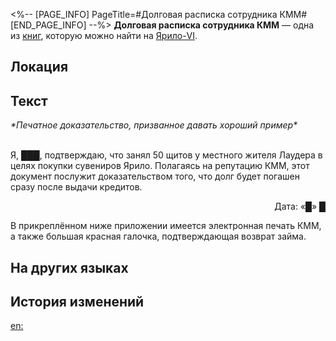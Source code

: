 <%-- [PAGE_INFO]
PageTitle=#Долговая расписка сотрудника КММ#
[END_PAGE_INFO] --%>
{{Дополнить}}
{{Книга Инфобокс
|id           = 250
|Название     = 
|Изображение  = Предмет Записи.png
|Мир          = Ярило-VI
|Томов        = 1
|Автор        = <!--нужно добавить-->
|Описание     = Печатное доказательство долговых обязательств сотрудника КММ перед местными жителями. Опубликовано в качестве положительного примера.
|Том1         = {{tx}}
|Источник1    = {{tx|Отсутствует источник}}
|Персонажи    = 
|Фракции      = 
}}
'''Долговая расписка сотрудника КММ''' — одна из [[Книги|книг]], которую можно найти на [[Ярило-VI]].

==Локация==
{{Отметка карты|<!--название карты-->|<!--id отметки-->}}

==Текст==
''*Печатное доказательство, призванное давать хороший пример*''

{{Размер|+5|<div align="center">Долговая расписка</div>}}<br />
Я, ███, подтверждаю, что занял 50 щитов у местного жителя Лаудера в целях покупки сувениров Ярило. Полагаясь на репутацию КММ, этот документ послужит доказательством того, что долг будет погашен сразу после выдачи кредитов.<br /><div align="right">Дата: «█» █</div>

В прикреплённом ниже приложении имеется электронная печать КММ, а также большая красная галочка, подтверждающая возврат займа.

==На других языках==
{{На других языках
|en   = IPC Worker Loan Script
|zhs  = 公司员工借条
|zht  = 公司員工借據
|ja   = カンパニー社員の借用書
|ko   = 컴퍼니 직원 차용증
|es   = Recibo de préstamo de un empleado de la Corporación
|fr   = Copie du prêt d'un employé de la CPI
|ru   = Долговая расписка сотрудника КММ
|th   = เอกสารการยืมเงินของเจ้าหน้าที่องค์กร
|vi   = Giấy Nợ Của Nhân Viên IPC
|de   = Quittung für Darlehen eines IFK-Mitarbeiters
|id   = Surat Utang Pekerja IPC
|pt   = Roteiro de Empréstimo do Funcionário da CPI
}}

==История изменений==
{{История изменений|3.5}}

[[en:]]